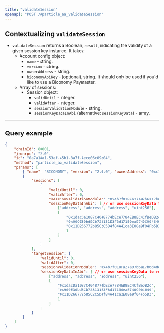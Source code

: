 ```yaml
---
title: "validateSession"
openapi: "POST /#particle_aa_validateSession"
---
```


## Contextualizing `validateSession`

- `validateSession` returns a Boolean, `result`, indicating the validity of a given session key instance. It takes:
  - Account config object:
    - `name` - string.
    - `version` - string.
    - `ownerAddress` - string.
    - `biconomyApiKey` - (optional), string. It should only be used if you'd like to use a Biconomy Paymaster.
  - Array of sessions:
    - Session object:
      - `validUntil` - integer.
      - `validAfter` - integer.
      - `sessionValidationModule` - string.
      - `sessionKeyDataInAbi` (alternative: `sessionKeyData`) - array.

***

## Query example

```json JSON
{
    "chainId": 80001,
    "jsonrpc": "2.0",
    "id": "0a7a18a1-53af-45b1-8a7f-4ece06c09e04",
    "method": "particle_aa_validateSession",
    "params": [
        { "name": "BICONOMY", "version": "2.0.0", "ownerAddress": "0xc19dd1f3e212b39a30036EF3DE3F83dEf5a66E41" },
        {
            "sessions": [
                {
                    "validUntil": 0,
                    "validAfter": 0,
                    "sessionValidationModule": "0x4b7f018Fa27a97b6a17b6d4d8Cb3c0e2D9340133",
                    "sessionKeyDataInAbi": [ // or use sessionKeyData to replace
                        ["address", "address", "address", "uint256"],
                        [
                            "0x1dacDa1087C4048774bEce7784EB8EC4CfBeDB2c",
                            "0x909E30bdBCb728131E3F8d17150eaE740C904649",
                            "0x11D266772b85C2C5D4f84A41ca3E08e9f04Fb5D3",
                            1
                        ]
                    ]
                }
            ],
            "targetSession": {
                "validUntil": 0,
                "validAfter": 0,
                "sessionValidationModule": "0x4b7f018Fa27a97b6a17b6d4d8Cb3c0e2D9340133",
                "sessionKeyDataInAbi": [ // or use sessionKeyData to replace
                    ["address", "address", "address", "uint256"],
                    [
                        "0x1dacDa1087C4048774bEce7784EB8EC4CfBeDB2c",
                        "0x909E30bdBCb728131E3F8d17150eaE740C904649",
                        "0x11D266772b85C2C5D4f84A41ca3E08e9f04Fb5D3",
                        1
                    ]
                ]
            }
        }
    ]
}
```